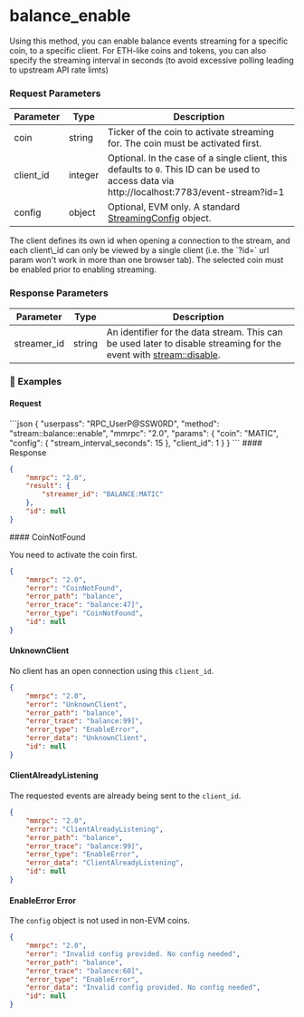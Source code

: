 
# balance\_enable

Using this method, you can enable balance events streaming for a specific coin, to a specific client. For ETH-like coins and tokens, you can also specify the streaming interval in seconds (to avoid excessive polling leading to upstream API rate limts)

### Request Parameters

| Parameter  | Type    | Description                                                                                                                            |
| ---------- | ------- | -------------------------------------------------------------------------------------------------------------------------------------- |
| coin       | string  | Ticker of the coin to activate streaming for. The coin must be activated first.                                                        |
| client\_id | integer | Optional. In the case of a single client, this defaults to `0`. This ID can be used to access data via http://localhost:7783/event-stream?id=1 |
| config     | object  | Optional, EVM only. A standard [StreamingConfig](/komodo-defi-framework/api/common_structures/#streaming-config) object.               |

<Note>
  The client defines its own id when opening a connection to the stream, and each client\_id can only be viewed by a single client (i.e. the `?id=` url param won't work in more than one browser tab).
  The selected coin must be enabled prior to enabling streaming.
</Note>

### Response Parameters

| Parameter    | Type   | Description                                                                                                                                                             |
| ------------ | ------ | ----------------------------------------------------------------------------------------------------------------------------------------------------------------------- |
| streamer\_id | string | An identifier for the data stream. This can be used later to disable streaming for the event with [stream::disable](/komodo-defi-framework/api/v20/streaming/disable/). |

### 📌 Examples

#### Request

<CodeGroup title="" tag="POST" label="balance_enable" mm2MethodDecorate="true">
  ```json
  {
    "userpass": "RPC_UserP@SSW0RD",
    "method": "stream::balance::enable",
    "mmrpc": "2.0",
    "params": {
      "coin": "MATIC",
      "config": {
        "stream_interval_seconds": 15
      },
      "client_id": 1
    }
  }
  ```
</CodeGroup>

<CollapsibleSection expandedText="Hide Response" collapsedText="Show Response">
  #### Response

  ```json
  {
      "mmrpc": "2.0",
      "result": {
          "streamer_id": "BALANCE:MATIC"
      },
      "id": null
  }
  ```
</CollapsibleSection>

<CollapsibleSection expandedText="Hide Errors" collapsedText="Show Errors">
  #### CoinNotFound

  You need to activate the coin first.

  ```json
  {
      "mmrpc": "2.0",
      "error": "CoinNotFound",
      "error_path": "balance",
      "error_trace": "balance:47]",
      "error_type": "CoinNotFound",
      "id": null
  }
  ```

  #### UnknownClient

  No client has an open connection using this `client_id`.

  ```json
  {
      "mmrpc": "2.0",
      "error": "UnknownClient",
      "error_path": "balance",
      "error_trace": "balance:99]",
      "error_type": "EnableError",
      "error_data": "UnknownClient",
      "id": null
  }
  ```

  #### ClientAlreadyListening

  The requested events are already being sent to the `client_id`.

  ```json
  {
      "mmrpc": "2.0",
      "error": "ClientAlreadyListening",
      "error_path": "balance",
      "error_trace": "balance:99]",
      "error_type": "EnableError",
      "error_data": "ClientAlreadyListening",
      "id": null
  } 
  ```

  #### EnableError Error

  The `config` object is not used in non-EVM coins.

  ```json
  {
      "mmrpc": "2.0",
      "error": "Invalid config provided. No config needed",
      "error_path": "balance",
      "error_trace": "balance:60]",
      "error_type": "EnableError",
      "error_data": "Invalid config provided. No config needed",
      "id": null
  }
  ```
</CollapsibleSection>
